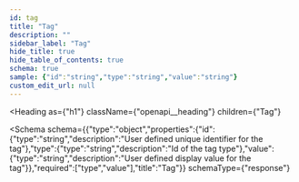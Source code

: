 ```yaml
---
id: tag
title: "Tag"
description: ""
sidebar_label: "Tag"
hide_title: true
hide_table_of_contents: true
schema: true
sample: {"id":"string","type":"string","value":"string"}
custom_edit_url: null
---
```



<Heading
  as={"h1"}
  className={"openapi__heading"}
  children={"Tag"}
>
</Heading>





<Schema
  schema={{"type":"object","properties":{"id":{"type":"string","description":"User defined unique identifier for the tag"},"type":{"type":"string","description":"Id of the tag type"},"value":{"type":"string","description":"User defined display value for the tag"}},"required":["type","value"],"title":"Tag"}}
  schemaType={"response"}
>
  
</Schema>
            